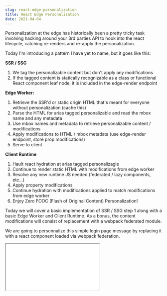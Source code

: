 ```yaml
---
slug: react-edge-personalization
title: React Edge Personalization
date: 2021-04-04
---
```


Personalization at the edge has historically been a pretty tricky task involving
hacking around your 3rd parties API to hook into the react lifecycle, catching re-renders
and re-apply the personalization.

Today I'm introducing a pattern I have yet to name, but it goes like this:

**SSR / SSG**

1. We tag the personalizable content but don't apply any modifications
2. If the tagged content is statically recognizable as a class or functional React component leaf node,
   it is included in the edge-render endpoint

**Edge Worker:**

1. Retrieve the SSR'd or static origin HTML that's meant for everyone without personalization (cache this)
2. Parse the HTML for arias tagged personalizable and read the mbox name and any metadata
3. Use mbox names and metadata to retrieve personalizable content / modifications
4. Apply modifications to HTML / mbox metadata (use edge-render endpoint, store prop modifications)
5. Serve to client

**Client Runtime**

1. Hault react hydration at arias tagged personalizagle
2. Continue to render static HTML with modifications from edge worker
3. Resolve any new runtime JS needed (federated / lazy components, etc...)
4. Apply property modifications
5. Continue hydration with modifications applied to match modifications from edge worker
6. Enjoy Zero FOOC (Flash of Original Content) Personalization!

Today we will cover a basic implementation of SSR / SSG step 1 along with a basic Edge Worker and Client
Runtime. As a bonus, the content modifications will consist of replacement with a webpack federated module.

We are going to personnalize this simple login page message by replacing it with a react component
loaded via webpack federation.

<PreviewWindow title="un-personalized">
  <iframe
    style={{ height: "100%", width: "100%" }}
    src="/example/react-edge-personalization"
  />
</PreviewWindow>

In the end we should end up with something that looks like this:

<PreviewWindow title="personalized">
  <iframe
    style={{ height: "100%", width: "100%" }}
    src="/example/react-edge-personalization-worker"
  />
</PreviewWindow>

Now this might not seem too impressive just rendering a button, but this
button was not known about by the origin application. There is also zero
FOOC because the edge worker is actually doing the personalization. The
button also has a client runtime that shares dependencies like react with
the host application thanks to module federation, and thanks to the stats
information avaliable through webpack we are even pre-loading the styles
and javascript chunks for that button.

So how do we accomplish this magic? Let's start with our federated remote
that we will be loading components from. If you are not familiar with
[Webpack Module Federation](https://webpack.js.org/concepts/module-federation/)
there are many good resources out there to wrap your head around it, but at
a very high level it gives you a way to include code from one webpack bundle
into another at runtime and share dependencies like React, avoiding duplicates
while ensuring runtime compatibility through semver.
